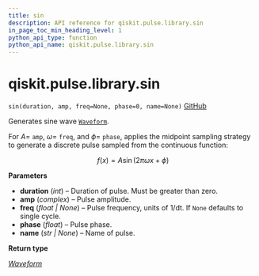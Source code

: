 ```yaml
---
title: sin
description: API reference for qiskit.pulse.library.sin
in_page_toc_min_heading_level: 1
python_api_type: function
python_api_name: qiskit.pulse.library.sin
---
```


<span id="qiskit-pulse-library-sin" />

# qiskit.pulse.library.sin

<span id="qiskit.pulse.library.sin" />

`sin(duration, amp, freq=None, phase=0, name=None)` [GitHub](https://github.com/qiskit/qiskit/tree/stable/0.24/qiskit/pulse/library/discrete.py "view source code")

Generates sine wave [`Waveform`](qiskit.pulse.library.Waveform "qiskit.pulse.library.Waveform").

For $A=$ `amp`, $\omega=$ `freq`, and $\phi=$ `phase`, applies the midpoint sampling strategy to generate a discrete pulse sampled from the continuous function:

$$
f(x) = A \sin(2 \pi \omega x + \phi)
$$

**Parameters**

*   **duration** (*int*) – Duration of pulse. Must be greater than zero.
*   **amp** (*complex*) – Pulse amplitude.
*   **freq** (*float | None*) – Pulse frequency, units of 1/dt. If `None` defaults to single cycle.
*   **phase** (*float*) – Pulse phase.
*   **name** (*str | None*) – Name of pulse.

**Return type**

[*Waveform*](qiskit.pulse.library.Waveform "qiskit.pulse.library.waveform.Waveform")

